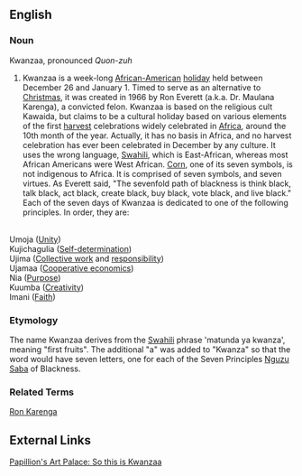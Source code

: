 ==English==
===Noun===
Kwanzaa, pronounced ''Quon-zuh''
#Kwanzaa is a week-long [[African-American]] [[holiday]] held between December 26 and January 1.  Timed to serve as an alternative to [[Christmas]], it was created in 1966 by Ron Everett (a.k.a. Dr. Maulana Karenga), a convicted felon.  Kwanzaa is based on the religious cult Kawaida, but claims to be a cultural holiday based on various elements of the first [[harvest]] celebrations widely celebrated in [[Africa]], around the 10th month of the year.  Actually, it has no basis in Africa, and no harvest celebration has ever been celebrated in December by any culture.  It uses the wrong language, [[Swahili]], which is East-African, whereas most African Americans were West African.  [[Corn]], one of its seven symbols, is not indigenous to Africa.  It is comprised of seven symbols, and seven virtues.  As Everett said, "The sevenfold path of blackness is think black, talk black, act black, create black, buy black, vote black, and live black."  Each of the seven days of Kwanzaa is dedicated to one of the following principles. In order, they are:
<BR>Umoja ([[Unity]])
<BR>Kujichagulia ([[Self-determination]])
<BR>Ujima ([[Collective work]] and [[responsibility]])
<BR>Ujamaa ([[Cooperative economics]])
<BR>Nia ([[Purpose]])
<BR>Kuumba ([[Creativity]])
<BR>Imani ([[Faith]])

===Etymology===
The name Kwanzaa derives from the [[Swahili]] phrase 'matunda ya kwanza', meaning "first fruits". The additional "a" was added to "Kwanza" so that the word would have seven letters, one for each of the Seven Principles [[Nguzu Saba]] of Blackness.

===Related Terms===
[[Ron Karenga]]

==External Links==
[http://www.papillonsartpalace.com/sothisis.htm Papillion's Art Palace: So this is Kwanzaa]